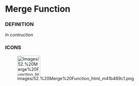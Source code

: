 
= Merge Function =

=== DEFINITION ===

''In contruction''


=== ICONS ===

[[Image:Images/52.%20Merge%20Function_html_m41b489c1.png|75x66px]]

